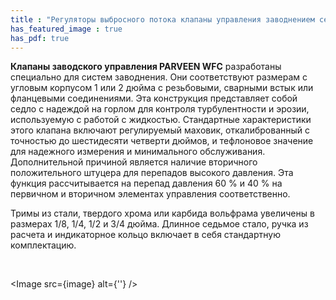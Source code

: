 ```yaml
---
title : "Регуляторы выбросного потока клапаны управления заводнением серии WFC"
has_featured_image : true
has_pdf: true
---
```



**Клапаны заводского управления PARVEEN WFC** разработаны специально для систем заводнения. Они соответствуют размерам с угловым корпусом 1 или 2 дюйма с резьбовыми, сварными встык или фланцевыми соединениями. Эта конструкция представляет собой седло с надеждой на горлом для контроля турбулентности и эрозии, используемую с работой с жидкостью. Стандартные характеристики этого клапана включают регулируемый маховик, откалиброванный с точностью до шестидесяти четверти дюймов, и тефлоновое значение для надежного измерения и минимального обслуживания. Дополнительной причиной является наличие вторичного положительного штуцера для перепадов высокого давления. Эта функция рассчитывается на перепад давления 60 % и 40 % на первичном и вторичном элементах управления соответственно.

Тримы из стали, твердого хрома или карбида вольфрама увеличены в размерах 1/8, 1/4, 1/2 и 3/4 дюйма. Длинное седьмое стало, ручка из расчета и индикаторное кольцо включает в себя стандартную комплектацию.

<br />

<Image src={image} alt={''} />